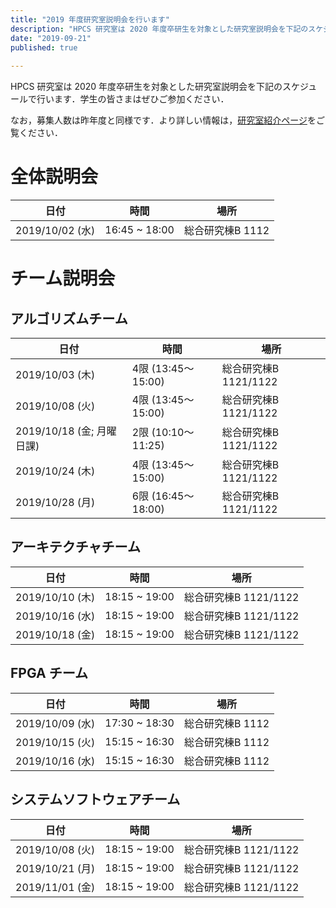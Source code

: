 ```yaml
---
title: "2019 年度研究室説明会を行います"
description: "HPCS 研究室は 2020 年度卒研生を対象とした研究室説明会を下記のスケジュールで行います．"
date: "2019-09-21"
published: true
 
---
```


HPCS 研究室は 2020 年度卒研生を対象とした研究室説明会を下記のスケジュールで行います．学生の皆さまはぜひご参加ください．

なお，募集人数は昨年度と同様です．より詳しい情報は，[研究室紹介ページ](https://www.hpcs.cs.tsukuba.ac.jp/bachelor/)をご覧ください．

# 全体説明会

| 日付            | 時間          | 場所             |
| --------------- | ------------- | ---------------- |
| 2019/10/02 (水) | 16:45 ~ 18:00 | 総合研究棟B 1112 |

# チーム説明会

## アルゴリズムチーム

| 日付                      | 時間               | 場所                  |
| ------------------------- | ------------------ | --------------------- |
| 2019/10/03 (木)           | 4限 (13:45〜15:00) | 総合研究棟B 1121/1122 |
| 2019/10/08 (火)           | 4限 (13:45〜15:00) | 総合研究棟B 1121/1122 |
| 2019/10/18 (金; 月曜日課) | 2限 (10:10〜11:25) | 総合研究棟B 1121/1122 |
| 2019/10/24 (木)           | 4限 (13:45〜15:00) | 総合研究棟B 1121/1122 |
| 2019/10/28 (月)           | 6限 (16:45〜18:00) | 総合研究棟B 1121/1122 |

## アーキテクチャチーム

| 日付            | 時間          | 場所                  |
| --------------- | ------------- | --------------------- |
| 2019/10/10 (木) | 18:15 ~ 19:00 | 総合研究棟B 1121/1122 |
| 2019/10/16 (水) | 18:15 ~ 19:00 | 総合研究棟B 1121/1122 |
| 2019/10/18 (金) | 18:15 ~ 19:00 | 総合研究棟B 1121/1122 |

## FPGA チーム

| 日付            | 時間          | 場所             |
| --------------- | ------------- | ---------------- |
| 2019/10/09 (水) | 17:30 ~ 18:30 | 総合研究棟B 1112 |
| 2019/10/15 (火) | 15:15 ~ 16:30 | 総合研究棟B 1112 |
| 2019/10/16 (水) | 15:15 ~ 16:30 | 総合研究棟B 1112 |

## システムソフトウェアチーム

| 日付            | 時間          | 場所                  |
| --------------- | ------------- | --------------------- |
| 2019/10/08 (火) | 18:15 ~ 19:00 | 総合研究棟B 1121/1122 |
| 2019/10/21 (月) | 18:15 ~ 19:00 | 総合研究棟B 1121/1122 |
| 2019/11/01 (金) | 18:15 ~ 19:00 | 総合研究棟B 1121/1122 |
